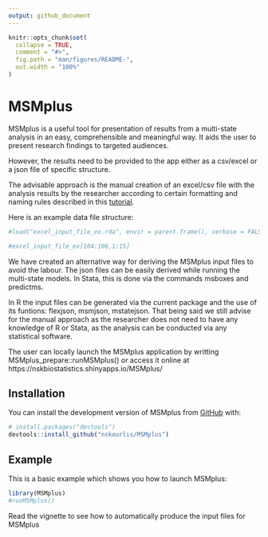 ```yaml
---
output: github_document
---
```


<!-- README.md is generated from README.Rmd. Please edit that file -->

```r
knitr::opts_chunk$set(
  collapse = TRUE,
  comment = "#>",
  fig.path = "man/figures/README-",
  out.width = "100%"
)
```

# MSMplus

<!-- badges: start -->
<!-- badges: end -->

MSMplus is a useful tool for presentation of results from a multi-state analysis in an easy,
comprehensible and meaningful way. It aids the user to present research findings to targeted audiences. 

However, the results need to be provided to the app either as a csv/excel or a json file of specific structure. 

The advisable approach is the manual creation of an excel/csv file with the analysis results by the researcher according to certain formatting and naming rules described in this [tutorial](https://nskbiostatistics.shinyapps.io/supplementary/). 

Here is an example data file structure:

```r
#load("excel_input_file_ex.rda", envir = parent.frame(), verbose = FALSE)

#excel_input_file_ex[104:106,1:15]
```


We have created an alternative way for deriving the MSMplus input files to avoid the labour. The json files can be easily derived while running the multi-state models. In Stata, this is done via the commands msboxes and predictms.

In R the input files can be generated via the current package and the use of its funtions: flexjson, msmjson, mstatejson. That being said we still advise for the manual approach as the researcher does not need to have any knowledge of R or Stata, as the analysis can be conducted via any statistical software.


The user can locally launch the MSMplus application by writting MSMplus_prepare::runMSMplus() or access it online at https://nskbiostatistics.shinyapps.io/MSMplus/


## Installation

You can install the development version of MSMplus from [GitHub](https://github.com/) with:

``` r
# install.packages("devtools")
devtools::install_github("nskourlis/MSMplus")
```
## Example

This is a basic example which shows you how to launch MSMplus:

```r
library(MSMplus)
#runMSMplus()
```

Read the vignette to see how to automatically produce the input files for MSMplus 
